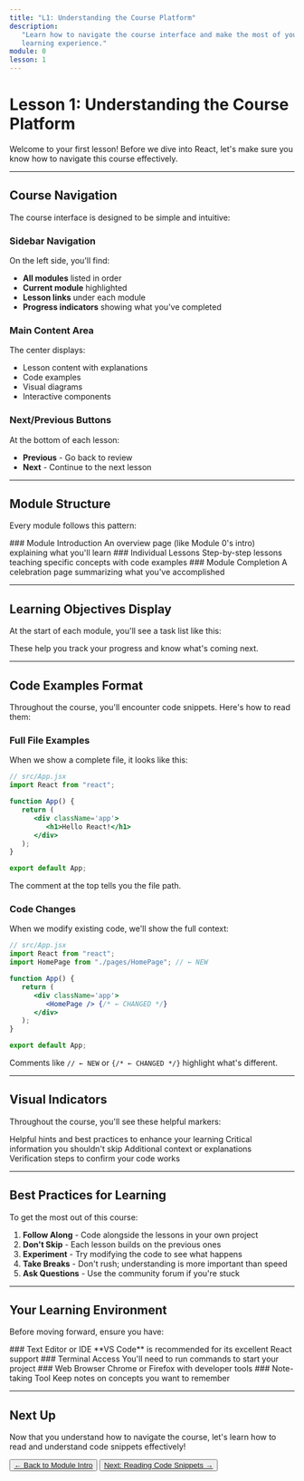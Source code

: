 ```yaml
---
title: "L1: Understanding the Course Platform"
description:
   "Learn how to navigate the course interface and make the most of your
   learning experience."
module: 0
lesson: 1
---
```


# Lesson 1: Understanding the Course Platform

Welcome to your first lesson! Before we dive into React, let's make sure you
know how to navigate this course effectively.

---

## Course Navigation

The course interface is designed to be simple and intuitive:

### Sidebar Navigation

On the left side, you'll find:

-  **All modules** listed in order
-  **Current module** highlighted
-  **Lesson links** under each module
-  **Progress indicators** showing what you've completed

### Main Content Area

The center displays:

-  Lesson content with explanations
-  Code examples
-  Visual diagrams
-  Interactive components

### Next/Previous Buttons

At the bottom of each lesson:

-  **Previous** - Go back to review
-  **Next** - Continue to the next lesson

---

## Module Structure

Every module follows this pattern:

<Steps>
   <Step>
      ### Module Introduction An overview page (like Module 0's intro)
      explaining what you'll learn
   </Step>
   <Step>
      ### Individual Lessons Step-by-step lessons teaching specific concepts
      with code examples
   </Step>
   <Step>
      ### Module Completion A celebration page summarizing what you've
      accomplished
   </Step>
</Steps>

---

## Learning Objectives Display

At the start of each module, you'll see a task list like this:

<Files>
   <File name='✅ Completed Task' />
   <File name='📝 Current Task' />
   <File name='⏳ Upcoming Task' />
</Files>

These help you track your progress and know what's coming next.

---

## Code Examples Format

Throughout the course, you'll encounter code snippets. Here's how to read them:

### Full File Examples

When we show a complete file, it looks like this:

```jsx
// src/App.jsx
import React from "react";

function App() {
   return (
      <div className='app'>
         <h1>Hello React!</h1>
      </div>
   );
}

export default App;
```

The comment at the top tells you the file path.

### Code Changes

When we modify existing code, we'll show the full context:

```jsx
// src/App.jsx
import React from "react";
import HomePage from "./pages/HomePage"; // ← NEW

function App() {
   return (
      <div className='app'>
         <HomePage /> {/* ← CHANGED */}
      </div>
   );
}

export default App;
```

Comments like `// ← NEW` or `{/* ← CHANGED */}` highlight what's different.

---

## Visual Indicators

Throughout the course, you'll see these helpful markers:

<Accordions type='single'>
   <Accordion id='tip' title='💡 Tips' value='tip'>
      Helpful hints and best practices to enhance your learning
   </Accordion>

   <Accordion id='warning' title='⚠️ Important' value='warning'>
      Critical information you shouldn't skip
   </Accordion>

   <Accordion id='note' title='📝 Note' value='note'>
      Additional context or explanations
   </Accordion>

   <Accordion id='checkpoint' title='✅ Checkpoint' value='checkpoint'>
      Verification steps to confirm your code works
   </Accordion>
</Accordions>

---

## Best Practices for Learning

To get the most out of this course:

1. **Follow Along** - Code alongside the lessons in your own project
2. **Don't Skip** - Each lesson builds on the previous ones
3. **Experiment** - Try modifying the code to see what happens
4. **Take Breaks** - Don't rush; understanding is more important than speed
5. **Ask Questions** - Use the community forum if you're stuck

---

## Your Learning Environment

Before moving forward, ensure you have:

<Steps>
   <Step>
      ### Text Editor or IDE **VS Code** is recommended for its excellent React
      support
   </Step>
   <Step>
      ### Terminal Access You'll need to run commands to start your project
   </Step>
   <Step>### Web Browser Chrome or Firefox with developer tools</Step>
   <Step>### Note-taking Tool Keep notes on concepts you want to remember</Step>
</Steps>

---

## Next Up

Now that you understand how to navigate the course, let's learn how to read and
understand code snippets effectively!

<div className='mt-6 flex gap-4'>
   <Button variant='outline' asChild>
      <a href='/docs/react/m0'>← Back to Module Intro</a>
   </Button>
   <Button asChild>
      <a href='/docs/react/m0/lesson-2'>Next: Reading Code Snippets →</a>
   </Button>
</div>
